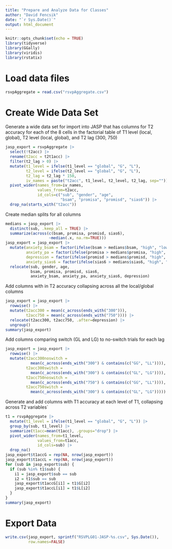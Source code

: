 ```yaml
---
title: "Prepare and Analyze Data for Classes"
author: "David Fencsik"
date: "`r Sys.Date()`"
output: html_document
---
```


```r
knitr::opts_chunk$set(echo = TRUE)
library(tidyverse)
library(GGally)
library(viridis)
library(rstatix)
```

# Load data files

```r
rsvpAggregate = read.csv("rsvpAggregate.csv")
```

# Create Wide Data Set

Generate a wide data set for import into JASP that has columns for T2 accuracy for each of the 8 cells in the factorial table of T1 level (local, global), T2 level (local, global), and T2 lag (300, 750)

```r
jasp_export = rsvpAggregate |>
  select(!t2acc) |>
  rename(t2acc = t2t1acc) |>
  filter(t2_lag > 0) |>
  mutate(t1_level = ifelse(t1_level == "global", "G", "L"),
         t2_level = ifelse(t2_level == "global", "G", "L"),
         t2_lag = t2_lag * 150,
         iv_names = paste("t2acc", t1_level, t2_level, t2_lag, sep="")) |>
  pivot_wider(names_from=iv_names,
              values_from=t2acc,
              id_cols=c("sub", "gender", "age",
                        "bsam", "promisa", "promisd", "sias6")) |>
  drop_na(starts_with("t2acc"))
```

Create median splits for all columns

```r
medians = jasp_export |>
  distinct(sub, .keep_all = TRUE) |>
  summarize(across(c(bsam, promisa, promisd, sias6),
                   ~median(.x, na.rm=TRUE)))
jasp_export = jasp_export |>
  mutate(anxiety_bsam = factor(ifelse(bsam > medians$bsam, "high", "low")),
         anxiety_pa = factor(ifelse(promisa > medians$promisa, "high", "low")),
         depression = factor(ifelse(promisd > medians$promisd, "high", "low")),
         anxiety_sias6 = factor(ifelse(sias6 > medians$sias6, "high", "low"))) |>
  relocate(sub, gender, age,
           bsam, promisa, promisd, sias6,
           anxiety_bsam, anxiety_pa, anxiety_sias6, depression)
```

Add columns with in T2 accuracy collapsing across all the local/global columns

```r
jasp_export = jasp_export |>
  rowwise() |>
  mutate(t2acc300 = mean(c_across(ends_with("300"))),
         t2acc750 = mean(c_across(ends_with("750")))) |>
  relocate(t2acc300, t2acc750, .after=depression) |>
  ungroup()
summary(jasp_export)
```

Add columns comparing switch (GL and LG) to no-switch trials for each lag

```r
jasp_export = jasp_export |>
  rowwise() |>
  mutate(t2acc300noswitch =
           mean(c_across(ends_with("300") & contains(c("GG", "LL")))),
         t2acc300switch =
           mean(c_across(ends_with("300") & contains(c("GL", "LG")))),
         t2acc750noswitch =
           mean(c_across(ends_with("750") & contains(c("GG", "LL")))),
         t2acc750switch =
           mean(c_across(ends_with("300") & contains(c("GL", "LG")))))
```

Generate and add columns with T1 accuracy at each level of T1, collapsing across T2 variables`

```r
t1 = rsvpAggregate |>
  mutate(t1_level = ifelse(t1_level == "global", "G", "L")) |>
  group_by(sub, t1_level) |>
  summarize(t1acc=mean(t1acc), .groups="drop") |>
  pivot_wider(names_from=t1_level,
              values_from=t1acc,
              id_cols=sub) |>
  drop_na()
jasp_export$t1accG = rep(NA, nrow(jasp_export))
jasp_export$t1accL = rep(NA, nrow(jasp_export))
for (sub in jasp_export$sub) {
  if (sub %in% t1$sub) {
    i1 = jasp_export$sub == sub
    i2 = t1$sub == sub
    jasp_export$t1accG[i1] = t1$G[i2]
    jasp_export$t1accL[i1] = t1$L[i2]
  }
}
summary(jasp_export)
```

# Export Data

```r
write.csv(jasp_export, sprintf("RSVPLG01-JASP-%s.csv", Sys.Date()),
          row.names=FALSE)
```

